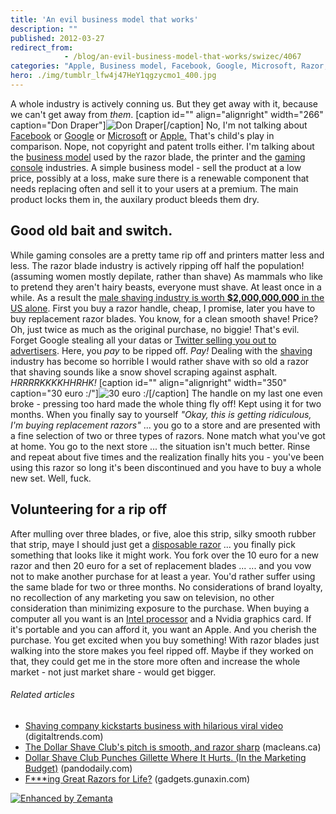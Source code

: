 ```yaml
---
title: 'An evil business model that works'
description: ""
published: 2012-03-27
redirect_from: 
            - /blog/an-evil-business-model-that-works/swizec/4067
categories: "Apple, Business model, Facebook, Google, Microsoft, Razor, Shaving, Twitter, Uncategorized"
hero: ./img/tumblr_lfw4j47HeY1qgzycmo1_400.jpg
---
```

A whole industry is actively conning us. But they get away with it, because we can&#x27;t get away from _them_. \[caption id=&quot;&quot; align=&quot;alignright&quot; width=&quot;266&quot; caption=&quot;Don Draper&quot;]![Don Draper](./img/tumblr_lfw4j47HeY1qgzycmo1_400.jpg "Don Draper")\[/caption] No, I&#x27;m not talking about [Facebook](http://facebook.com "Facebook") or [Google](http://google.com "Google") or [Microsoft](<http://maps.google.com/maps?ll=47.6395972222,-122.12845&spn=0.01,0.01&q=47.6395972222,-122.12845 (Microsoft)&t=h> "Microsoft") or [Apple.](http://www.apple.com "Apple") That&#x27;s child&#x27;s play in comparison. Nope, not copyright and patent trolls either. I&#x27;m talking about the [business model](http://en.wikipedia.org/wiki/Business_model "Business model") used by the razor blade, the printer and the [gaming console](http://en.wikipedia.org/wiki/Video_game_console "Video game console") industries. A simple business model - sell the product at a low price, possibly at a loss, make sure there is a renewable component that needs replacing often and sell it to your users at a premium. The main product locks them in, the auxilary product bleeds them dry.

## Good old bait and switch.

While gaming consoles are a pretty tame rip off and printers matter less and less. The razor blade industry is actively ripping off half the population! (assuming women mostly depilate, rather than shave) As mammals who like to pretend they aren&#x27;t hairy beasts, everyone must shave. At least once in a while. As a result the [male shaving industry is worth **\$2,000,000,000** in the US alone](http://www.stuff.co.nz/sunday-star-times/features/2329747/Why-the-shaving-market-is-so-cut-throat). First you buy a razor handle, cheap, I promise, later you have to buy replacement razor blades. You know, for a clean smooth shave! Price? Oh, just twice as much as the original purchase, no biggie! That&#x27;s evil. Forget Google stealing all your datas or [Twitter selling you out to advertisers](http://www.theglobeandmail.com/news/technology/digital-culture/social-networking/twitter-sells-your-feed-to-big-data/article2355287/). Here, you _pay_ to be ripped off. _Pay!_ Dealing with the [shaving](http://en.wikipedia.org/wiki/Shaving "Shaving") industry has become so horrible I would rather shave with so old a razor that shaving sounds like a snow shovel scraping against asphalt. _HRRRRKKKKHHRHK!_ \[caption id=&quot;&quot; align=&quot;alignright&quot; width=&quot;350&quot; caption=&quot;30 euro :/&quot;]![30 euro :/](./img/tumblr_m1fo0fZON41qekjngo1_500.jpg "30 euro :/")\[/caption] The handle on my last one even broke - pressing too hard made the whole thing fly off! Kept using it for two months. When you finally say to yourself _&quot;Okay, this is getting ridiculous, I&#x27;m buying replacement razors&quot;_ ... you go to a store and are presented with a fine selection of two or three types of razors. None match what you&#x27;ve got at home. You go to the next store ... the situation isn&#x27;t much better. Rinse and repeat about five times and the realization finally hits you - you&#x27;ve been using this razor so long it&#x27;s been discontinued and you have to buy a whole new set. Well, fuck.

## Volunteering for a rip off

After mulling over three blades, or five, aloe this strip, silky smooth rubber that strip, maye I should just get a [disposable razor](http://en.wikipedia.org/wiki/Razor "Razor") ... you finally pick something that looks like it might work. You fork over the 10 euro for a new razor and then 20 euro for a set of replacement blades ... ... and you vow not to make another purchase for at least a year. You&#x27;d rather suffer using the same blade for two or three months. No considerations of brand loyalty, no recollection of any marketing you saw on television, no other consideration than minimizing exposure to the purchase. When buying a computer all you want is an [Intel processor](http://en.wikipedia.org/wiki/List_of_Intel_microprocessors "List of Intel microprocessors") and a Nvidia graphics card. If it&#x27;s portable and you can afford it, you want an Apple. And you cherish the purchase. You get excited when you buy something! With razor blades just walking into the store makes you feel ripped off. Maybe if they worked on that, they could get me in the store more often and increase the whole market - not just market share - would get bigger.

###### Related articles

- [Shaving company kickstarts business with hilarious viral video](http://www.digitaltrends.com/web/shaving-company-kickstarts-business-with-hilarious-viral-video/) (digitaltrends.com)
- [The Dollar Shave Club&#x27;s pitch is smooth, and razor sharp](http://www2.macleans.ca/2012/03/20/shaving-sticker-shock-off-razors/) (macleans.ca)
- [Dollar Shave Club Punches Gillette Where It Hurts. (In the Marketing Budget)](http://pandodaily.com/2012/03/06/dollar-shave-club-punches-gillette-where-it-hurts-in-the-marketing-budget/) (pandodaily.com)
- [F\*\*\*ing Great Razors for Life?](http://gadgets.gunaxin.com/fing-great-razors-life/115512) (gadgets.gunaxin.com)

[![Enhanced by Zemanta](http://img.zemanta.com/zemified_e.png?x-id=c5df4cc3-1895-41ce-ae38-a54dcdf0b691)](http://www.zemanta.com/ "Enhanced by Zemanta")
